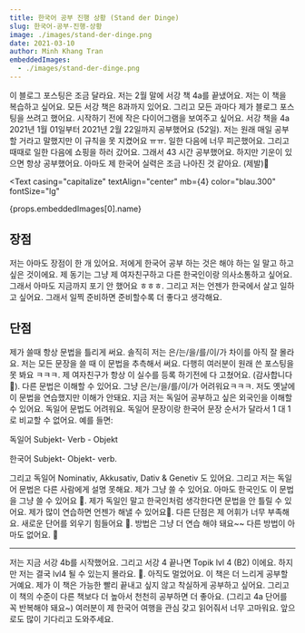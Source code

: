 ```yaml
---
title: 한국어 공부 진행 상황 (Stand der Dinge)
slug: 한국어-공부-진행-상황
image: ./images/stand-der-dinge.png
date: 2021-03-10
author: Minh Khang Tran
embeddedImages:
  - ./images/stand-der-dinge.png
---
```



이 블로그 포스팅은 조금 달라요. 저는 2월 말에 서강 책 4a를 끝냈어요. 저는 이 책을 복습하고 싶어요.
모든 서강 책은 8과까지 있어요. 그리고 모든 과마다 제가 블로그 포스팅을 쓰려고 했어요.
시작하기 전에 작은 다이어그램을 보여주고 싶어요. 서강 책을 4a 2021년 1월 01일부터 2021년 2월 22일까지 공부했어요 (52일). 저는 원래 매일 공부할 거라고 말했지만 이 규칙을 못 지켰어요 ㅠㅠ. 일한 다음에 너무 피곤했어요. 그리고 때때로 일한 다음에 쇼핑을 하러 갔어요. 그래서 43 시간 공부했어요. 하지만 기운이 있으면 항상 공부했어요.
아마도 제 한국어 실력은 조금 나아진 것 같아요. (제발)🥺

<GatsbyImage
  image={getImage(props.embeddedImages[0])}
  alt={props.embeddedImages[0].name}
  className="post-img"
/>
<Text
  casing="capitalize"
  textAlign="center"
  mb={4}
  color="blau.300"
  fontSize="lg"
>
  {props.embeddedImages[0].name}
</Text>

## 장점

저는 아마도 장점이 한 개 있어요. 저에게 한국어 공부 하는 것은 해야 하는 일 말고 하고 싶은 것이에요. 제 동기는 그냥 제 여자친구하고 다른 한국인이랑 의사소통하고 싶어요. 그래서 아마도 지금까지 포기 안 했어요 ㅎㅎㅎ. 그리고 저는 언젠가 한국에서 살고 일하고 싶어요. 그래서 일찍 준비하면 준비할수록 더 좋다고 생각해요.

## 단점

제가 쓸때 항상 문법을 틀리게 써요. 솔직히 저는 은/는/을/를/이/가 차이를 아직 잘 몰라요. 저는 모든 문장을 쓸 때 이 문법을 추측해서 써요. 다행히 여러분이 원래 쓴 포스팅을 못 봐요 ㅋㅋㅋ. 제 여자친구가 항상 이 실수를 등록 하기전에 다 고쳤어요. (감사합니다 🥰).
다른 문법은 이해할 수 있어요. 그냥 은/는/을/를/이/가 어려워요ㅋㅋㅋ. 저도 옛날에 이 문법을 연습했지만 이해가 안돼요. 지금 저는 독일어 공부하고 싶은 외국인을 이해할 수 있어요. 독일어 문법도 어려워요. 독일어 문장이랑 한국어 문장 순서가 달라서 1 대 1로 비교할 수 없어요.
예를 들면:

<p farbe="true">독일어 Subjekt- Verb - Objekt</p>
<p farbe="true">한국어 Subjekt- Objekt- verb.</p>
그리고 독일어 Nominativ, Akkusativ, Dativ & Genetiv 도 있어요. 그리고 저는
독일어 문법은 다른 사람에게 설명 못해요. 제가 그냥 쓸 수 있어요. 아마도 한국인도
이 문법을 그냥 쓸 수 있어요 🥲. 제가 독일인 말고 한국인처럼 생각한다면 문법을 안
틀릴 수 있어요. 제가 많이 연습하면 언젠가 해낼 수 있어요🥺. 다른 단점은 제
어휘가 너무 부족해요. 새로운 단어를 외우기 힘들어요 🥲. 방법은 그냥 더 연습 해야
돼요~~ 다른 방법이 아마도 없어요. 🤔

<hr />

저는 지금 서강 4b를 시작했어요. 그리고 서강 4 끝나면 Topik lvl 4 (B2) 이에요.
하지만 저는 결국 lvl4 될 수 있는지 몰라요. 🥲. 아직도 멀었어요. 이 책은 더 느리게 공부할 거예요. 제가 이 책은 가능한 빨리 끝내고 싶지 않고 착실하게 공부하고 싶어요. 그리고 이 책의 수준이 다른 책보다 더 높아서 천천히 공부하면 더 좋아요. (그리고 4a 단어를 꼭 반복해야 돼요~)
여러분이 제 한국어 여행을 관심 갖고 읽어줘서 너무 고마워요.
앞으로도 많이 기다리고 도와주세요.
